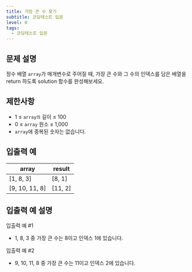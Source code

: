 ```yaml
---
title: 가장 큰 수 찾기
subtitle: 코딩테스트 입문
level: 0
tags:
  - 코딩테스트 입문
---
```


## 문제 설명

정수 배열 `array`가 매개변수로 주어질 때, 가장 큰 수와 그 수의 인덱스를 담은 배열을 return 하도록 solution 함수를 완성해보세요.

## 제한사항

- 1 ≤ `array의` 길이 ≤ 100
- 0 ≤ `array` 원소 ≤ 1,000
- `array`에 중복된 숫자는 없습니다.

## 입출력 예

| array            | result    |
| ---------------- | --------- |
| \[1, 8, 3\]      | \[8, 1\]  |
| \[9, 10, 11, 8\] | \[11, 2\] |

## 입출력 예 설명

입출력 예 #1

- 1, 8, 3 중 가장 큰 수는 8이고 인덱스 1에 있습니다.

입출력 예 #2

- 9, 10, 11, 8 중 가장 큰 수는 11이고 인덱스 2에 있습니다.
